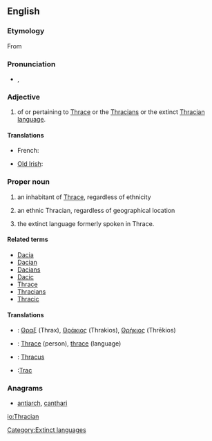 {{wikipedia|Thracians}}
==English==

===Etymology===
From {{suffix|Thrace|ian}}

===Pronunciation===
* {{a|UK}} {{IPA|/ˈθɹeɪs.iː.ən/}}, {{SAMPA|/"Tr\eIs.i:.@n/}}

===Adjective===
{{en-adj|-}}

# of or pertaining to [[W:Thrace|Thrace]] or the [[W:Thracians|Thracians]] or the extinct [[W:Thracian language|Thracian language]].

====Translations====
{{trans-top|of or pertaining to Thrace, Thracians of the Thracian language}}
* French: {{t-|fr|thrace}}
{{trans-mid}}
* [[Old Irish]]: {{tø|sga|Traic}}
{{trans-bottom}}

===Proper noun===
{{en-Proper noun|s}}

# {{countable}} an inhabitant of [[Thrace]], regardless of ethnicity
# {{countable}} an ethnic Thracian, regardless of geographical location
# {{uncountable}} the extinct language formerly spoken in Thrace.

====Related terms====
* [[Dacia]]
* [[Dacian]]
* [[Dacians]]
* [[Dacic]]
* [[Thrace]]
* [[Thracians]]
* [[Thracic]]

====Translations====
{{trans-top|Inhabitant of Thrace}}
{{trans-mid}}
{{trans-bottom}}

{{trans-top|Ethnic Thracian}}
{{trans-mid}}
{{trans-bottom}}

{{trans-top|Language}}
{{trans-mid}}
{{trans-bottom}}
{{checktrans-top}}
* {{ttbc|Ancient Greek}}: [[Θραξ]] (Thrax), [[Θράκιος]] (Thrakios), [[Θρήκιος]] (Thrēkios)
* {{ttbc|French}}: [[Thrace]] (person), [[thrace]] (language)
{{trans-mid}}
* {{ttbc|Latin}}: [[Thracus]]
* {{ttbc|Romanian}}:[[Trac]]
{{trans-bottom}}

===Anagrams===
* [[antiarch#English|antiarch]], [[canthari#English|canthari]]

[[Category:Extinct languages]]

[[io:Thracian]]